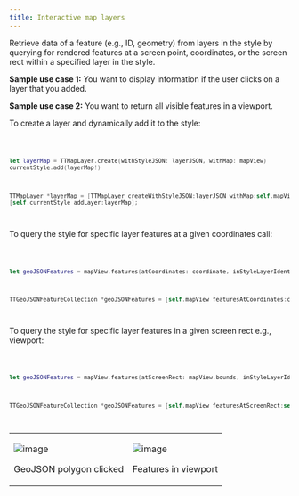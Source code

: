 ```yaml
---
title: Interactive map layers
---
```


Retrieve data of a feature (e.g., ID, geometry) from layers in the style by querying for rendered
features at a screen point, coordinates, or the screen rect within a specified layer in the style.

**Sample use case 1:** You want to display information if the user clicks on a layer that you added.

**Sample use case 2:** You want to return all visible features in a viewport.

To create a layer and dynamically add it to the style:

<Code>

```swift
let layerMap = TTMapLayer.create(withStyleJSON: layerJSON, withMap: mapView)
currentStyle.add(layerMap!)
```

```objectivec
TTMapLayer *layerMap = [TTMapLayer createWithStyleJSON:layerJSON withMap:self.mapView]
[self.currentStyle addLayer:layerMap];
```

</Code>

To query the style for specific layer features at a given coordinates call:

<Code>

```swift
let geoJSONFeatures = mapView.features(atCoordinates: coordinate, inStyleLayerIdentifiers: ["IL-test-layer-outline"])
```

```objectivec
TTGeoJSONFeatureCollection *geoJSONFeatures = [self.mapView featuresAtCoordinates:coordinate inStyleLayerIdentifiers:[NSSet setWithObject:@"IL-test-layer-outline"]];
```

</Code>

To query the style for specific layer features in a given screen rect e.g., viewport:

<Code>

```swift
let geoJSONFeatures = mapView.features(atScreenRect: mapView.bounds, inStyleLayerIdentifiers: ["IL-test-layer-outline"])
```

```objectivec
TTGeoJSONFeatureCollection *geoJSONFeatures = [self.mapView featuresAtScreenRect:self.mapView.bounds inStyleLayerIdentifiers:[NSSet setWithObject:@"IL-test-layer-outline"]];
```

</Code>

<table>
  <tbody>
    <tr>
      <td>
        <ContentWrapper maxWidth="350px" objectFit="contain">
          <p>
            <img
              src="../images/dynamic_map_sources_get_feature.png"
              alt="image"
            />
          </p>
        </ContentWrapper>
        <p>GeoJSON polygon clicked</p>
      </td>
      <td>
        <ContentWrapper maxWidth="350px" objectFit="contain">
          <p>
            <img
              src="../images/interactive_layers_features_in_viewport.png"
              alt="image"
            />
          </p>
        </ContentWrapper>
        <p>Features in viewport</p>
      </td>
    </tr>
  </tbody>
</table>